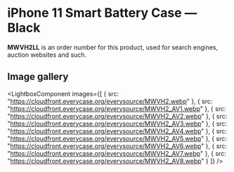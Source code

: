 
# iPhone 11 Smart Battery Case — Black

<Callout type='info' emoji='👉🏻'>**MWVH2LL** is an order number for this product, used for search engines, auction websites and such.</Callout>

## Image gallery

<LightboxComponent
    images={[
      {
        src: "https://cloudfront.everycase.org/everysource/MWVH2.webp"
      },
      {
        src: "https://cloudfront.everycase.org/everysource/MWVH2_AV1.webp"
      },
      {
        src: "https://cloudfront.everycase.org/everysource/MWVH2_AV2.webp"
      },
      {
        src: "https://cloudfront.everycase.org/everysource/MWVH2_AV3.webp"
      },
      {
        src: "https://cloudfront.everycase.org/everysource/MWVH2_AV4.webp"
      },
      {
        src: "https://cloudfront.everycase.org/everysource/MWVH2_AV5.webp"
      },
      {
        src: "https://cloudfront.everycase.org/everysource/MWVH2_AV6.webp"
      },
      {
        src: "https://cloudfront.everycase.org/everysource/MWVH2_AV7.webp"
      },
      {
        src: "https://cloudfront.everycase.org/everysource/MWVH2_AV8.webp"
      }
    ]}
  />
